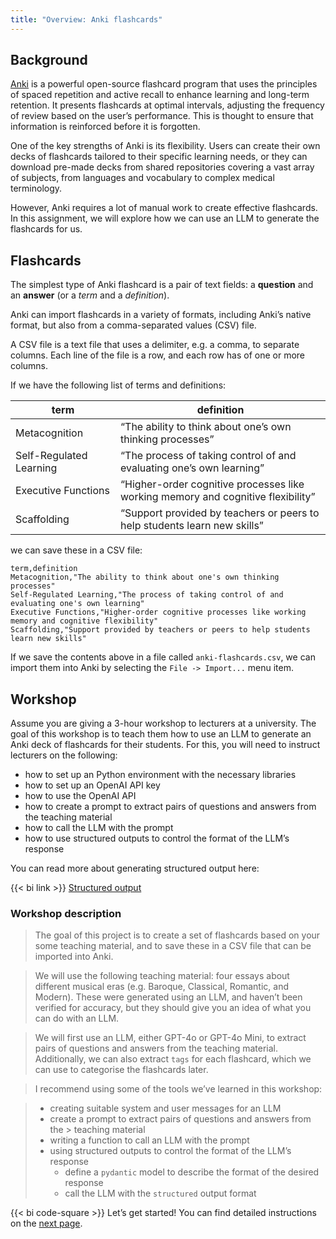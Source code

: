 ```yaml
---
title: "Overview: Anki flashcards"
---
```


## Background
[Anki](https://apps.ankiweb.net/) is a powerful open-source flashcard program that uses the principles of spaced repetition and active recall to enhance learning and long-term retention. It presents flashcards at optimal intervals, adjusting the frequency of review based on the user's performance. This is thought to ensure that information is reinforced before it is forgotten.

One of the key strengths of Anki is its flexibility. Users can create their own decks of flashcards tailored to their specific learning needs, or they can download pre-made decks from shared repositories covering a vast array of subjects, from languages and vocabulary to complex medical terminology.

However, Anki requires a lot of manual work to create effective flashcards. In this assignment, we will explore how we can use an LLM to generate the flashcards for us.


## Flashcards
The simplest type of Anki flashcard is a pair of text fields: a **question** and an **answer** (or a *term* and a *definition*).

Anki can import flashcards in a variety of formats, including Anki's native format, but also from a comma-separated values (CSV) file.

A CSV file is a text file that uses a delimiter, e.g. a comma, to separate columns. Each line of the file is a row, and each row has of one or more columns.

If we have the following list of terms and definitions:

| term | definition |
|------|------------|
| Metacognition | "The ability to think about one's own thinking processes" |
| Self-Regulated Learning | "The process of taking control of and evaluating one's own learning" |
| Executive Functions | "Higher-order cognitive processes like working memory and cognitive flexibility" |
| Scaffolding | "Support provided by teachers or peers to help students learn new skills" |

we can save these in a CSV file:

```
term,definition
Metacognition,"The ability to think about one's own thinking processes"
Self-Regulated Learning,"The process of taking control of and evaluating one's own learning"
Executive Functions,"Higher-order cognitive processes like working memory and cognitive flexibility"
Scaffolding,"Support provided by teachers or peers to help students learn new skills"
```


If we save the contents above in a file called `anki-flashcards.csv`, we can import them into Anki by selecting the `File -> Import...` menu item.


## Workshop

Assume you are giving a 3-hour workshop to lecturers at a university. The goal of this workshop is to teach them how to use an LLM to generate an Anki deck of flashcards for their students. For this, you will need to instruct lecturers on the following:

- how to set up an Python environment with the necessary libraries
- how to set up an OpenAI API key
- how to use the OpenAI API
- how to create a prompt to extract pairs of questions and answers from the teaching material
- how to call the LLM with the prompt
- how to use structured outputs to control the format of the LLM's response

You can read more about generating structured output here:

{{< bi link >}} [Structured output](../notebooks/structured-output.ipynb)

### Workshop description

> The goal of this project is to create a set of flashcards based on your some teaching material, and to save these in a CSV file that can be imported into Anki. 

> We will use the following teaching material: four essays about different musical eras (e.g. Baroque, Classical, Romantic, and Modern). These were generated using an LLM, and haven't been verified for accuracy, but they should give you an idea of what you can do with an LLM.

> We will first use an LLM, either GPT-4o or GPT-4o Mini, to extract pairs of questions and answers from the teaching material. Additionally, we can also extract `tags` for each flashcard, which we can use to categorise the flashcards later.


> I recommend using some of the tools we've learned in this workshop:

> - creating suitable system and user messages for an LLM
> - create a prompt to extract pairs of questions and answers from the > teaching material
> - writing a function to call an LLM with the prompt
> - using structured outputs to control the format of the LLM's response
>   + define a `pydantic` model to describe the format of the desired response
>   + call the LLM with the `structured` output format




{{< bi code-square >}} Let's get started! You can find detailed instructions on the [next page](../../projects/anki/index.qmd).
